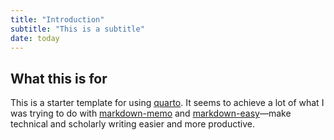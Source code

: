 ```yaml
---
title: "Introduction"
subtitle: "This is a subtitle"
date: today
---
```



What this is for
--------------------------------------------

This is a starter template for using [quarto](https://quarto.org/).
It seems to achieve a lot of what I was trying to do with
[markdown-memo](https://github.com/rreece/markdown-memo) and
[markdown-easy](https://github.com/rreece/markdown-easy)---make
technical and scholarly writing easier and more productive.


